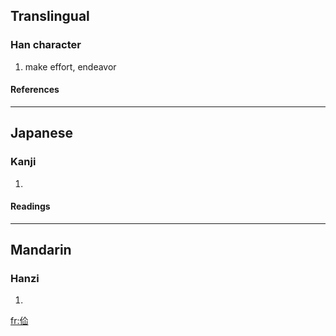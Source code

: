 ==Translingual==
===Han character===
{{Han char|rn=9|rad=人|as=05|sn=7|four=2827<sub>0</sub>|canj=人人山 (OOU)}}
# make effort, endeavor
====References====
{{Han ref|kx=0100.021|dkj=00532|hdz=10137.010|uh=4F61|ud=20321|bh=CA69|bd=51817}}
----
==Japanese==
===Kanji===
{{ja-kanji|grade=|rs=人05}}
# {{defn|Japanese}} 
====Readings====
{{ja-readings|on=[[けん]] (ken)|kun=[[かるい]] (karui)}}
----
==Mandarin==
===Hanzi===
{{cmn-hanzi|pin=[[xuān]] ([[xuan1]])|wg=hsüan<sup>1</sup>}}
# {{defn|Mandarin}}

[[fr:佡]]